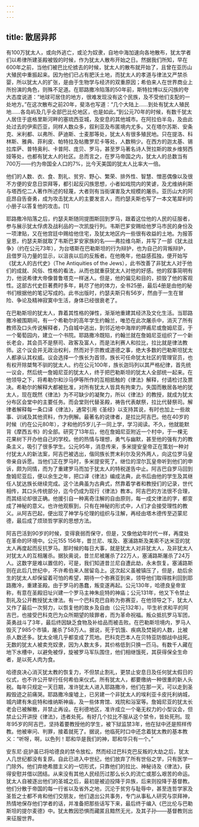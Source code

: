 ```yaml
---
---
---
```

title: 散居异邦
---




有100万犹太人，或向外逃亡，或沦为奴隶，自地中海加速向各地散布，犹太学者们以希律所建圣殿被毁的时候，作为犹太人散布开始之日。然据我们所知，早在600年之前，当他们被巴比伦掳去的时候，犹太人的散布就开始了，且曾在亚历山大殖民中重振起来。因为他们已占有肥沃土地，而犹太人的孝道与律法又严禁杀婴，所以犹太人的扩张，是由于生物学与经济的双重原因；希伯来人在世界商业上所扮演的角色，则殊不足道。在耶路撒冷陷落的50年前，斯特拉博以反闪族的夸大态度说道：“地球可居住的地方，很难发现没有这个民族，及不受他们支配的一处地方。”在这次散布之前20年，斐洛也写道：“几个大陆上……到处有犹太人殖民地……各岛屿及几乎全部巴比伦地区，也是如此。”到公元70年的时候，有数千犹太人居住于底格里斯河畔的塞琉西亚城，及安息的其他城市。在阿拉伯半岛，及由此处过去的伊索匹亚，同样人数众多，叙利亚及布匿境内尤多。又在塔尔苏斯、安条克、米利都、以弗所、萨迪斯、士麦那等处，犹太人有很多殖民地。只在提洛、科林斯、雅典、菲利皮、帕特拉及帖撒罗尼卡等处，人数稍少。在西方的迦太基、锡拉库萨、普特奥利、卡普阿、庞贝、罗马，甚至罗马著名诗人贺拉斯的故乡维努西娅等处，也都有犹太人的社区。总而言之，在罗马帝国之内，犹太人的总数当有700万——约为帝国全人口的7%，比今天美国的犹太人比率大一倍。

他们的人数、衣、食、割礼、贫穷、野心、繁荣、排外性、智慧、憎恶偶像以及很不方便的安息日崇拜等，都引起反闪族思想，小者如戏院内的笑谑，及尤维纳利斯与塔西佗二人著作所述的轻蔑，大者则有当街谋害及大规模的屠杀。亚历山大的阿庇昂自告奋勇，成为攻击犹太人的主要发言人，而约瑟夫斯也写了一本文笔犀利的小册子以答复他的攻击。[1]

耶路撒冷陷落之后，约瑟夫斯随同提图斯回到罗马，跟着这位他的人民的征服者，参与展示犹太俘虏及战利品的一次凯旋行列。韦斯巴芗安赐给他罗马市民的身份及一项津贴，又在他宫廷中赐给他住宅，及犹太地区内一些很有收益的土地。为报答皇恩，约瑟夫斯就取了韦斯巴芗安家族的名——弗拉维乌斯，并写了一部《犹太战争》（约在公元73年），为台塔斯在巴勒斯坦的行为辩护，也为自己的背叛辩护，且借罗马力量的显示，以沮丧以后的反叛者。在他晚年，他益感孤独，便开始写《犹太人的古代史》（The Antiquities of the Jews），此书改善了非犹太人对于他们的成就、风俗、性格的看法，从而也就重获犹太人对他的好感。他的叙事简明有力，他说希律大帝像普鲁塔克一样迷人。但是，他的偏见和目的，损毁了他的客观性。这部古代史巨著费时多年，耗尽了他的体力，全书25册，最后4册是由他的秘书们根据他的笔记写成的。此书出版时，约瑟夫斯只有56岁，然由于一生在冒险、争论及精神寂寞中生活，身体已经很衰老了。

在巴勒斯坦的犹太人，靠着其性格的弹性，渐渐地重建其经济及文化生活。当耶路撒冷被围期间，有一个希勒尔的高年学生约翰兰，唯恐在此次屠杀中，消灭了所有教师及口头传说解释者，乃自城中逃出，到邻近地中海岸的押甫尼或詹姆尼亚，于一个葡萄园内，建立一个书院。耶路撒冷既陷，约翰兰就在詹姆尼亚组织了一个新长老会，其会员不是祭司、政客及富人，而是法利赛人和拉比，拉比就是律法教师。这个议会并无政治权利，然而对于宗教或道德之事，绝大多数的巴勒斯坦犹太人都承认其权威。议会选择一个族长为首领，族长可任命犹太社区的管理官员，也有权开除桀骜不驯的犹太人。约在公元100年，族长迦玛列以其严格纪律，首先统一议会，然后统一詹姆尼亚的犹太人，终于把巴勒斯坦的犹太人全部统一起来。在他领导之下，将希勒尔和沙马伊等所作的互相抵触的《律法》解释，付请检讨及票决。希勒尔的解释大都被批准，对所有犹太人皆具有拘束力。失国而散居各地的犹太人，现在既然《律法》为不可缺少的凝聚力，所以《律法》的教授，就成为犹太分布区会堂中的主要任务。而会堂则代替圣殿，祷告代表献祭，拉比代替祭司。解律者解释每一条口译《律法》，通常引用《圣经》以支持其说，有时也加上一些故事、训诫及其他资料，作为例解。最著名的说律者，是拉比阿吉巴。他在40岁的时候（约在公元80年），才和他的5岁儿子一同上学，学习阅读。不久，他就能默背《摩西五书》的全部。研究了13年后，他在詹姆尼亚附近一个村中，于一棵无花果树下开办他自己的学校。他的热情与理想，勇气与幽默，甚至他的强有力的教条主义，吸引了很多学生。公元95年，消息传来，多米提安皇帝正在策划一种对付犹太人的新法案，阿吉巴被选出，偕同族长贾末利尔及另外两人，向这位罗马皇帝亲自诉愿。当他们正在罗马时，多米提安死了。继位的涅尔瓦皇帝听到他们的申诉，颇为同情，而为了重建罗马而加于犹太人的特税遂告中止。阿吉巴自罗马回到詹姆尼亚后，便以余生之年，把口译《律法》编成法典，此书后由他的学生及其继任人犹达族长继续完成。这个法典虽为古典式，然靠着学者和教授们的记录，世代相传，其口头传统部分，迄今仍成为现行《律法》教本。阿吉巴的方法很不合理，而其结论却很正确。他援引自一种离奇注解的自由原则，每一成文律法的字，都变成了神秘的意义。也许他观察到，只有在神秘的形式中，人们才会接受理性的教义。从阿吉巴起，便出现了神学与伦理的组织与注解，再经由塔木德传至迈蒙尼德，最后成了烦琐哲学家的思想方法。

阿吉巴活到90岁的时候，变得衰弱而保守，但是，又像他幼年时代一样，再度处在革命的环境中。公元155 156年，昔兰尼、埃及、塞浦路斯及美索不达米亚的犹太人再度起而反抗罗马。那时候的每日大事，就是犹太人对非犹太人，及非犹太人对犹太人的互相屠杀。据狄奥说，昔兰尼被屠杀了22万人，塞浦路斯屠杀了24万人。这数字是难以置信的，可是，我们知道昔兰尼自遭此劫，永未恢复。塞浦路斯则在此后几世纪中，不许希伯来人居留岛上。这次起义虽被镇压了，但是，劫后余生的犹太人却保留着可怕的希望，期待一个弥赛亚到来，领导他们取得胜利回到耶路撒冷，重建圣殿。由于罗马的愚蠢，叛变遂再起。公元130年，哈德良皇帝宣称，有意在圣殿旧址兴建一个罗马主神朱庇特的神庙；公元131年，他又下令禁止割礼及公开教授犹太律法。有一个巴科克巴自称为弥赛亚，在他领导之下，犹太人又作了最后一次努力，以恢复他的故乡及自由（公元132年）。毕生祈求和平的阿吉巴，也接受巴科克巴为众所期望的赎罪者，而为革命祝福。叛众抵抗罗马军团，英勇战斗了3年，最后终因缺乏食物及补给品而被击败。在巴勒斯坦境内，罗马人毁灭了985个市镇，屠杀了58万人。据说，死于饥饿、疾病及焚毙的人数，比被杀人数还多。犹太全境几乎都变成了荒地。巴科克巴本人在贝特亚防御战中战死。无数的犹太人被卖充奴隶，因为人数太多，其价格低到只换一匹马。有数千人藏在地下水槽中，以避免被俘，旋被罗马军队围住，他们相继饿死，其获得保全生命者，是以死人肉为食。

哈德良决心消灭犹太教的恢复力，不但禁止割礼，更禁止安息日及任何犹太假日的仪式，也不许公开举行任何希伯来仪式。所有犹太人，都要缴纳一种很重的新人头税。每年只规定一天日期，准许犹太人进入耶路撒冷，他们在那一天，可以走到圣殿毁迹之前痛哭。耶路撒冷废墟上，已另建一个非犹太人的埃利亚卡皮托利纳城，城内建有朱庇特和维纳斯神庙，及一些体育馆、戏院和浴室等。詹姆尼亚的犹太长老会已被解散，并禁止再设。在利德地区，准许成立一个毫无权力的小型议会，但禁止公开讲授《律法》，违者处死。有好几个拉比不服从这个禁令，皆处死刑。现年95岁的阿吉巴，坚持着要教授他的学生，被下狱监禁3年，他在狱中还是照样传教。他被审问、判罪，接着就死了。据说，他临死时口中还念着犹太教的基本教义：“听呀，啊，以色列！耶和华是我们的神，耶和华只有一个。”

安东尼·庇护虽已将哈德良的禁令放松，然而经过巴科克巴反叛的大劫之后，犹太人几世纪都没有复原。自此已进入中世纪，他们放弃了所有世俗之学，只有医学一门除外。他们弃绝希腊主义的一切形式，只靠他们的拉比、神秘诗及《律法》，获得安慰并借以团结。从来没有其他人民经历过那么长久的流亡或那么艰苦的命运。犹太人自被逐出他们的圣城之后，最初是被迫投降于异族，后来则投降于基督教。他们分散于帝国的每一行省以及省外之地，沉沦于贫穷与耻辱中，甚至连哲学家及圣哲之士都不肯和他们交朋友，他们退出公共事务，专门从事私人研究与崇拜神，热情地保存他们学者的话，并准备把那些话写下来，最后终于编入《巴比伦与巴勒斯坦的提尔麦德》中。犹太教因恐惧而藏匿且黯然无光，及其子孙——基督教则出来征服世界。
